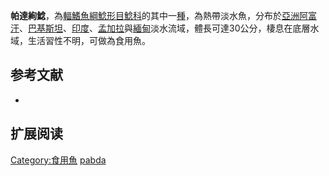 {{Speciesbox
| name = 帕達絢鯰
| image = Ompok pabda 20020400.jpg
| image_width = 250px
| status = NT
| status_system = IUCN3.1
| genus = Ompok
| species = pabda
| authority = [[弗朗西斯·布坎南-漢密爾頓|Hamilton]], 1822
| synonyms = *''Silurus pabda'',Hamilton, 1822
*''Callichrous pabda'',Hamilton, 1822
*''Wallago pabda'',Hamilton, 1822
*''Ompok pabde'',Hamilton, 1822
}}

'''帕達絢鯰'''，為[[輻鰭魚綱|輻鰭魚綱]][[鯰形目|鯰形目]][[鯰科|鯰科]]的其中一[[種|種]]，為熱帶淡水魚，分布於[[亞洲|亞洲]][[阿富汗|阿富汗]]、[[巴基斯坦|巴基斯坦]]、[[印度|印度]]、[[孟加拉|孟加拉]]與[[緬甸|緬甸]]淡水流域，體長可達30公分，棲息在底層水域，生活習性不明，可做為食用魚。

==参考文献==
*{{FishBase_species|genus=Ompok|species=pabda|year=2015|month=8}}

== 扩展阅读 ==
{{refbegin}}
{{wikispecies-inline|Ompok pabda|帕達絢鯰}}
{{refend}}
{{Taxonbar|from=Q3351536}}

[[Category:食用魚|Category:食用魚]]
[[Category:絢鯰屬|pabda]]